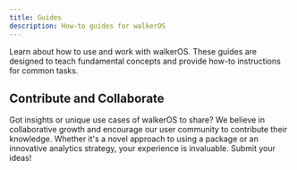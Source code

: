```yaml
---
title: Guides
description: How-to guides for walkerOS
---
```


Learn about how to use and work with walkerOS. These guides are designed to
teach fundamental concepts and provide how-to instructions for common tasks.

## Contribute and Collaborate

Got insights or unique use cases of walkerOS to share? We believe in
collaborative growth and encourage our user community to contribute their
knowledge. Whether it's a novel approach to using a package or an innovative
analytics strategy, your experience is invaluable. Submit your ideas!
